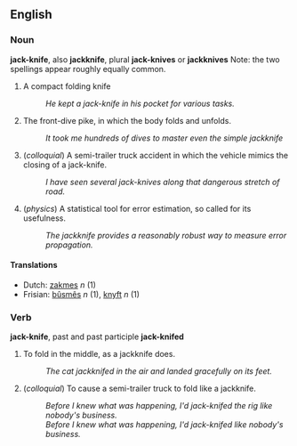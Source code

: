 ==English==
===Noun===
'''jack-knife''', also '''jackknife''', plural '''jack-knives''' or '''jackknives'''
Note: the two spellings appear roughly equally common.

# A compact folding knife
#: ''He kept a jack-knife in his pocket for various tasks.''
# The front-dive pike, in which the body folds and unfolds.
#: ''It took me hundreds of dives to master even the simple jackknife''
# (''colloquial'') A semi-trailer truck accident in which the vehicle mimics the closing of a jack-knife.
#: ''I have seen several jack-knives along that dangerous stretch of road.''
# (''physics'') A statistical tool for error estimation, so called for its usefulness.
#: ''The jackknife provides a reasonably robust way to measure error propagation.''

====Translations====
*Dutch: [[zakmes]] ''n'' (1)
*Frisian: [[bûsmês]] ''n'' (1), [[knyft]] ''n'' (1)

===Verb===
'''jack-knife''', past and past participle '''jack-knifed'''

# To fold in the middle, as a jackknife does.
#: ''The cat jackknifed in the air and landed gracefully on its feet.''
# (''colloquial'') To cause a semi-trailer truck to fold like a jackknife.
#: ''Before I knew what was happening, I'd jack-knifed the rig like nobody's business.''
#: ''Before I knew what was happening, I'd jack-knifed like nobody's business.''